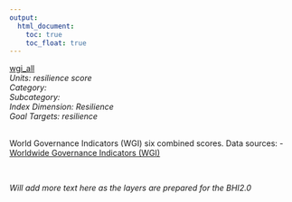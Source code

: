 ```yaml
---
output:
  html_document:
    toc: true
    toc_float: true
---
```


[wgi_all](https://github.com/OHI-Science/bhi/blob/master/baltic/layers/wgi_all_bhi2015.csv)\
*Units: resilience score*\
*Category:*\
*Subcategory:*\
*Index Dimension: Resilience*\
*Goal Targets: resilience*\
<br>

World Governance Indicators (WGI) six combined scores.
Data sources:
- [Worldwide Governance Indicators (WGI)](http://info.worldbank.org/governance/wgi)

<br>

*Will add more text here as the layers are prepared for the BHI2.0*

<br>



<br>

